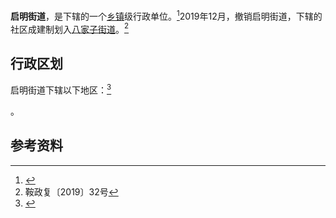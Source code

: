 {{中国乡级行政区|21/03/03/001/000
| 电话区号 = 412
}}

'''启明街道'''，是{{PRC admin/fullname|21/03/03/001/000|3}}下辖的一个[[乡镇|乡镇]]级行政单位。<ref>{{PRC admin/ref sgc|{{PRC admin/parent|21/03/03/001/000}}}}</ref>2019年12月，撤销启明街道，下辖的社区成建制划入[[八家子街道|八家子街道]]。<ref>鞍政复〔2019〕32号</ref>

== 行政区划 ==

启明街道下辖以下地区：<ref>{{PRC admin/ref sgc|21/03/03/001/000}}</ref>

{{PRC admin/children|21/03/03/001/000}}。

== 参考资料 ==

{{reflist}}

{{PRC admin/navcat|21/03/03/001/000}}